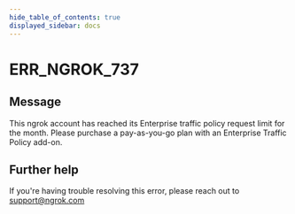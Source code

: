 ```yaml
---
hide_table_of_contents: true
displayed_sidebar: docs
---
```



# ERR_NGROK_737

## Message

This ngrok account has reached its Enterprise traffic policy request limit for the month. Please purchase a pay-as-you-go plan with an Enterprise Traffic Policy add-on.

<ErrorDetails error="err_ngrok_737" />

## Further help

If you're having trouble resolving this error, please reach out to [support@ngrok.com](mailto:support@ngrok.com?subject=Help%20with%20ERR_NGROK_737)
